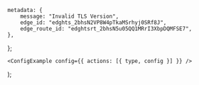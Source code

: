 
	metadata: {
		message: "Invalid TLS Version",
		edge_id: "edghts_2bhsN2VP8W4pTkaMSrhyj0SRf8J",
		edge_route_id: "edghtsrt_2bhsN5u05QQ1MRrI3XbpDQMFSE7",
	},
};

	<ConfigExample config={{ actions: [{ type, config }] }} />
);


